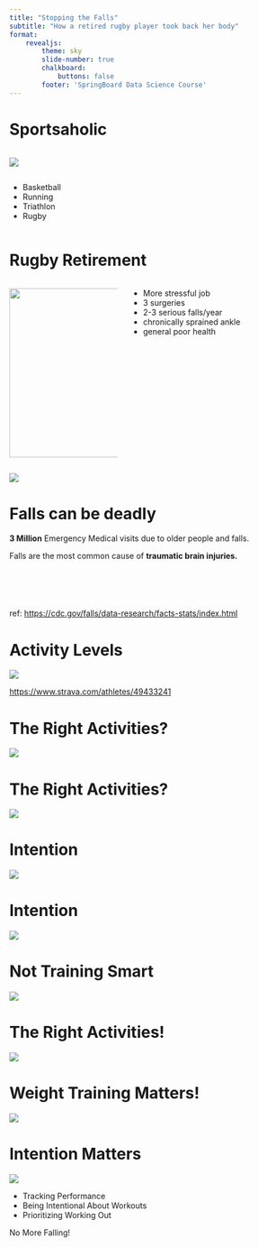 ```yaml
---
title: "Stopping the Falls"
subtitle: "How a retired rugby player took back her body"
format: 
    revealjs:
        theme: sky
        slide-number: true
        chalkboard: 
            buttons: false
        footer: 'SpringBoard Data Science Course'
---
```


# Sportsaholic

::: {.coloumns}
::: {.column width="60%"}
![](./pictures/collage.png){fig-align="left"}
:::
::: {.column width="40%"}
* Basketball
* Running
* Triathlon
* Rugby

:::
:::

# Rugby Retirement

::: {.columns}
::: {.column width="40%"}

![](./pictures/injury_collage.png){height="300"}

:::

:::{.column width="60%"}

* More stressful job
* 3 surgeries
* 2-3 serious falls/year
* chronically sprained ankle
* general poor health

:::
:::

![](./pictures/timeline.png)

# Falls can be deadly

**3 Million** Emergency Medical visits due to older people and falls.

Falls are the most common cause of **traumatic brain injuries.**
<br/>
<br/>
<br/>
<br/>
<br/>
<br/>
ref: <https://cdc.gov/falls/data-research/facts-stats/index.html>

# Activity Levels

![](./pictures/total_time_active_per_year.png)


<https://www.strava.com/athletes/49433241>

# The Right Activities?

![](./pictures/total_time_active_per_year_by_activity.png)

# The Right Activities?

![](./pictures/percent_time_spent_per_sport_type_lumped.png)

# Intention

![](./pictures/bike_types.png)

# Intention

![](./pictures/kilojoules_per_time.png)

# Not Training Smart

![](./pictures/ftp.png)

# The Right Activities!

![](./pictures/percent_time_spent_per_sport_type_lumped.png)

# Weight Training Matters!

![](./pictures/scatter_time_by_kj.png)

# Intention Matters

![](./pictures/timeline.png)

* Tracking Performance
* Being Intentional About Workouts
* Prioritizing Working Out 

No More Falling!